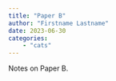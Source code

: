 ```yaml
---
title: "Paper B"
author: "Firstname Lastname"
date: 2023-06-30
categories:
    - "cats"
---
```


Notes on Paper B.